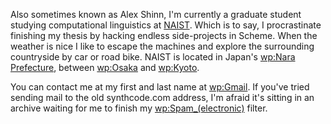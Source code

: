 
Also sometimes known as Alex Shinn, I'm currently a graduate student
studying computational linguistics at [http://www.naist.jp/ NAIST].
Which is to say, I procrastinate finishing my thesis by hacking
endless side-projects in Scheme.  When the weather is nice I like to
escape the machines and explore the surrounding countryside by car or
road bike.  NAIST is located in Japan's [[wp:Nara Prefecture]],
between [[wp:Osaka]] and [[wp:Kyoto]].
{{image:/images/shirarahama.png}}

You can contact me at my first and last name at [[wp:Gmail]].  If
you've tried sending mail to the old synthcode.com address, I'm afraid
it's sitting in an archive waiting for me to finish my
[[wp:Spam_(electronic)]] filter.
